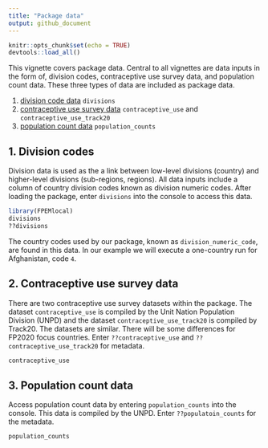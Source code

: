 ```yaml
---
title: "Package data"
output: github_document
---
```


```r
knitr::opts_chunk$set(echo = TRUE)
devtools::load_all()
```
This vignette covers package data. Central to all vignettes are data inputs in the form of, division codes, contraceptive use survey data, and population count data. These three types of data are included as package data.

1. [division code data](#div) `divisions`
2. [contraceptive use survey data](#cu) `contraceptive_use` and `contraceptive_use_track20`
3. [population count data](#pc) `population_counts`


## <a name="div"></a>
## 1. Division codes
Division data is used as the a link between low-level divisions (country) and higher-level divisions (sub-regions, regions). All data inputs include a column of country division codes known as division numeric codes. After loading the package, enter `divisions` into the console to access this data.
```r
library(FPEMlocal)
divisions
??divisions
```

The country codes used by our package, known as `division_numeric_code`, are found in this data. In our example we will execute a one-country run for Afghanistan, code `4`.

## <a name="cu"></a>
## 2. Contraceptive use survey data
There are two contraceptive use survey datasets within the package. The dataset `contraceptive_use` is compiled by the Unit Nation Population Division (UNPD) and the dataset `contraceptive_use_track20` is compiled by Track20. The datasets are similar. There will be some differences for FP2020 focus countries. Enter `??contraceptive_use` and `??contraceptive_use_track20` for metadata.
```r
contraceptive_use
```

## <a name="cu"></a>
## 3. Population count data
Access population count data by entering `population_counts` into the console. This data is compiled by the UNPD. Enter `??populatoin_counts` for the metadata.
```r
population_counts
```
